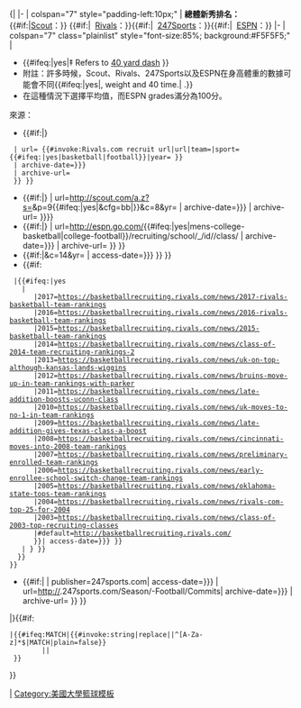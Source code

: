 <noinclude>{|</noinclude>
|-
| colspan="7" style="padding-left:10px;" | '''總體新秀排名：''' {{#if:{{{scout overall<includeonly>|</includeonly>}}}|[[Scout.com|Scout]]：''{{{scout overall}}}''}} {{#if:{{{rivals overall<includeonly>|</includeonly>}}}|&nbsp;&nbsp;[[Rivals.com|Rivals]]：''{{{rivals overall}}}''}}{{#if:{{{247 overall<includeonly>|</includeonly>}}}|&nbsp;&nbsp;[[247Sports.com|247Sports]]：''{{{247 overall}}}''}}{{#if:{{{espn overall<includeonly>|</includeonly>}}}|&nbsp;&nbsp;[[ESPN]]：''{{{espn overall}}}''}}
|-
| colspan="7" class="plainlist" style="font-size:85%; background:#F5F5F5;" | 
* {{#ifeq:{{{40|}}}|yes|‡ Refers to [[40 yard dash]] }}
* 附註：許多時候，Scout、Rivals、247Sports以及ESPN在身高體重的數據可能會不同{{#ifeq:{{{40|}}}|yes|, weight and 40 time.|&nbsp;.}}
* 在這種情況下選擇平均值，而ESPN grades滿分為100分。

來源：
* {{#if:{{both|{{{year|}}}|{{{rivals school|}}}}}|{{cite web 
  | title={{{rivals ref title}}} 
  | publisher=Rivals.com 
  | access-date={{{access-date|{{{accessdate|}}}}}} 
  | url= {{#invoke:Rivals.com recruit url|url|team={{{rivals school}}}|sport={{#ifeq:{{{bball|}}}|yes|basketball|football}}|year={{{year}}} }}
  | archive-date={{{rivals archivedate|{{{archivedate|}}}}}} 
  | archive-url={{{rivals archiveurl|}}} 
  }} }}
* {{#if:{{{scout s|}}}|{{cite web | title={{{scout ref title}}} | publisher=Scout.com | access-date={{{access-date|{{{accessdate|}}}}}} | url=http://scout.com/a.z?s={{{scout s}}}&p=9{{#ifeq:{{{bball|}}}|yes|&cfg=bb|}}&c=8&yr={{{year}}} | archive-date={{{scout archivedate|{{{archivedate|}}}}}} | archive-url={{{scout archiveurl|}}} }}}}
* {{#if:{{{espn schoolid|}}}|{{cite web | title={{{espn ref title}}} | publisher=ESPN.com | access-date={{{access-date|{{{accessdate|}}}}}} | url=http://espn.go.com/{{#ifeq:{{{bball|}}}|yes|mens-college-basketball|college-football}}/recruiting/school/_/id/{{{espn schoolid}}}/class/{{{year}}} | archive-date={{{epsn archivedate|{{{archivedate|}}}}}} | archive-url={{{espn archiveurl|}}} }} }}
* {{#if:{{{scout s|}}}|{{cite web | title=Scout.com Team Recruiting Rankings | publisher=Scout.com | url=http://scout.scout.com/a.z?s={{{scout s}}}&p=9{{#ifeq:{{{bball|}}}|yes|&cfg=bb|}}&c=14&yr={{{year}}} | access-date={{{access-date|{{{accessdate|}}}}}} }} }}
* {{#if:{{{year|}}}
  |{{#ifeq:{{{bball|}}}|yes
    | {{cite web | title={{{year}}} Team Ranking | publisher=Rivals.com | url={{ #switch: {{#invoke:string|replace|{{{year|}}}|^([%d][%d][%d][%d]).*$|%1|plain=false}}
       |2017=https://basketballrecruiting.rivals.com/news/2017-rivals-basketball-team-rankings
       |2016=https://basketballrecruiting.rivals.com/news/2016-rivals-basketball-team-rankings
       |2015=https://basketballrecruiting.rivals.com/news/2015-basketball-team-rankings
       |2014=https://basketballrecruiting.rivals.com/news/class-of-2014-team-recruiting-rankings-2
       |2013=https://basketballrecruiting.rivals.com/news/uk-on-top-although-kansas-lands-wiggins <!--http://basketballrecruiting.rivals.com/content.asp?CID=1435977 -->
       |2012=https://basketballrecruiting.rivals.com/news/bruins-move-up-in-team-rankings-with-parker <!--http://basketballrecruiting.rivals.com/content.asp?CID=1358637 -->
       |2011=https://basketballrecruiting.rivals.com/news/late-addition-boosts-uconn-class <!-- http://basketballrecruiting.rivals.com/content.asp?CID=1234324 -->
       |2010=https://basketballrecruiting.rivals.com/news/uk-moves-to-no-1-in-team-rankings <!--http://basketballrecruiting.rivals.com/content.asp?CID=1088659 -->
       |2009=https://basketballrecruiting.rivals.com/news/late-addition-gives-texas-class-a-boost <!--http://basketballrecruiting.rivals.com/content.asp?CID=985973 -->
       |2008=https://basketballrecruiting.rivals.com/news/cincinnati-moves-into-2008-team-rankings <!--http://basketballrecruiting.rivals.com/content.asp?CID=839831-->
       |2007=https://basketballrecruiting.rivals.com/news/preliminary-enrolled-team-rankings <!--http://basketballrecruiting.rivals.com/content.asp?CID=730394-->
       |2006=https://basketballrecruiting.rivals.com/news/early-enrollee-school-switch-change-team-rankings <!-- http://basketballrecruiting.rivals.com/content.asp?CID=585769 -->
       |2005=https://basketballrecruiting.rivals.com/news/oklahoma-state-tops-team-rankings <!--http://basketballrecruiting.rivals.com/content.asp?CID=408164-->
       |2004=https://basketballrecruiting.rivals.com/news/rivals-com-top-25-for-2004 <!--http://basketballrecruiting.rivals.com/content.asp?CID=297763-->
       |2003=https://basketballrecruiting.rivals.com/news/class-of-2003-top-recruiting-classes <!--http://basketballrecruiting.rivals.com/content.asp?CID=188535-->
       |#default=http://basketballrecruiting.rivals.com/
       }}| access-date={{{access-date|{{{accessdate|}}}}}} }}
    | {{cite web | title={{{year}}} Team Ranking | publisher=Rivals.com | url=https://n.rivals.com/team_rankings/{{{year}}}| access-date={{{access-date|{{{accessdate|}}}}}} }}
   }}
 }}

* {{#if:{{{247 school|}}}|{{cite web |title={{{247 ref title|{{PAGENAME}}}}} | publisher=247sports.com| access-date={{{access-date|{{{accessdate|}}}}}} | url=http://{{{247 school|}}}.247sports.com/Season/{{{year}}}-Football/Commits| archive-date={{{247 archivedate|{{{archivedate|}}}}}} | archive-url={{{247 archiveurl|}}} }} }}
|}{{#if:{{{rivals school|}}}
 |{{#ifeq:MATCH|{{#invoke:string|replace|{{{rivals school}}}|^[A-Za-z]*$|MATCH|plain=false}}
         ||[[Category:Pages using college athlete recruit end with a malformed rivals school parameter||{{{rivals school}}}]]
  }}
}}<noinclude>
{{documentation}}[[Category:美國大學籃球模板]]</noinclude>